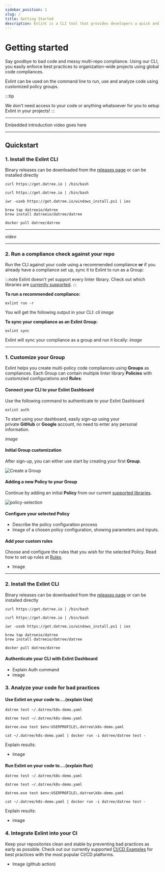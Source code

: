 ```yaml
---
sidebar_position: 1
slug: /
title: Getting Started
description: Exlint is a CLI tool that provides developers a quick and efficient application of multiple coding rule policies in multiple projects
---
```



# Getting started

Say goodbye to bad code and messy multi-repo compliance.
Using our CLI, you easily enforce best practices to organization-wide projects using global code compliances.

Exlint can be used on the command line to run, use and analyze code using customized policy groups.

:::tip

We don't need access to your code or anything whatsoever for you to setup Exlint in your projects!
:::

---

Embedded introduction video goes here

---

## Quickstart

### 1. Install the Exlint CLI

Binary releases can be downloaded from the [releases page](https://github.com/Exlint/CLI/releases) or can be installed directly

<Tabs>
  <TabItem value='Linux' label='Linux' default>

    curl https://get.datree.io | /bin/bash

  </TabItem>
  <TabItem value='MacOS' label='MacOS'>

    curl https://get.datree.io | /bin/bash

  </TabItem>
  <TabItem value='Windows (PowerShell)' label='Windows (PowerShell)'>

    iwr -useb https://get.datree.io/windows_install.ps1 | iex

  </TabItem>
  <TabItem value='Homebrew' label='Homebrew'>

    brew tap datreeio/datree
    brew install datreeio/datree/datree

  </TabItem>
  <TabItem value='Docker' label='Docker'>

    docker pull datree/datree

  </TabItem>
</Tabs>

---

*video*

---

### 2. Run a compliance check against your repo
Run the CLI against your code using a recommended compliance **or** if you already have a compliance set up, sync it to Exlint to run as a Group:

:::note
Exlint doesn't yet support every linter library.
Check out which libraries are [currently supported](#).
:::

**To run a recommended compliance:**

    exlint run -r

You will get the following output in your CLI:
*cli image*


**To sync your compliance as an Exlint Group:**

    exlint sync

Exlint will sync your compliance as a group and run it locally:
*image*

---

### 1. Customize your Group

Exlint helps you create multi-policy code compliances using **Groups** as compliances. Each Group can contain multiple linter library **Policies** with customzied configurations and **Rules**:&#x20;

#### Connect your CLI to your Exlint Dashboard
Use the following command to authenticate to your Exlint Dashboard

    exlint auth

To start using your dashboard, easily sign-up using your private **GitHub** or **Google** account, no need to enter any personal information.

*image*

#### Initial Group customization

After sign-up, you can either use start by creating your first **Group**.

<div style={{ display: 'flex', justifyContent: 'center', alignItems: 'center' }}>
	<img
		src="/images/create-group.png"
		alt="Create a Group"
		className={styles.image}
		style={{ maxWidth: '600px' }}
	/>
</div>

#### Adding a new Policy to your Group

Continue by adding an initial **Policy** from our current [supported libraries](/supported-libraries).

<div style={{ display: 'flex', justifyContent: 'center', alignItems: 'center' }}>
	<img
		src="/images/policy-selection.png"
		alt="policy-selection"
		className={styles.image}
		style={{ maxWidth: '600px' }}
	/>
</div>

#### Configure your selected Policy

-   Describe the policy configuration process
-   Image of a chosen policy configuration, showing parameters and inputs.

#### Add your custom rules

Choose and configure the rules that you wish for the selected Policy. Read how to set up rules at [Rules](/Rules).

-   Image





---

### 2. Install the Exlint CLI

Binary releases can be downloaded from the [releases page](https://github.com/Exlint/CLI/releases) or can be installed directly

<Tabs>
  <TabItem value='Linux' label='Linux' default>

    curl https://get.datree.io | /bin/bash

  </TabItem>
  <TabItem value='MacOS' label='MacOS'>

    curl https://get.datree.io | /bin/bash

  </TabItem>
  <TabItem value='Windows (PowerShell)' label='Windows (PowerShell)'>

    iwr -useb https://get.datree.io/windows_install.ps1 | iex

  </TabItem>
  <TabItem value='Homebrew' label='Homebrew'>

    brew tap datreeio/datree
    brew install datreeio/datree/datree

  </TabItem>
  <TabItem value='Docker' label='Docker'>

    docker pull datree/datree

  </TabItem>
</Tabs>

#### Authenticate your CLI with Exlint Dashboard

-   Explain Auth command
-   image

### 3. Analyze your code for bad practices

#### Use Exlint on your code to....(explain Use)

<Tabs>
  <TabItem value='Linux' label='Linux' default>

    datree test ~/.datree/k8s-demo.yaml

  </TabItem>
  <TabItem value='MacOS' label='MacOS'>

    datree test ~/.datree/k8s-demo.yaml

  </TabItem>
  <TabItem value='Windows (PowerShell)' label='Windows (PowerShell)'>

    datree.exe test $env:USERPROFILE\.datree\k8s-demo.yaml

  </TabItem>
  <TabItem value='Docker' label='Docker'>

    cat ~/.datree/k8s-demo.yaml | docker run -i datree/datree test -

  </TabItem>
</Tabs>

Explain results:

-   Image

#### Run Exlint on your code to....(explain Run)

<Tabs>
  <TabItem value='Linux' label='Linux' default>

    datree test ~/.datree/k8s-demo.yaml

  </TabItem>
  <TabItem value='MacOS' label='MacOS'>

    datree test ~/.datree/k8s-demo.yaml

  </TabItem>
  <TabItem value='Windows (PowerShell)' label='Windows (PowerShell)'>

    datree.exe test $env:USERPROFILE\.datree\k8s-demo.yaml

  </TabItem>
  <TabItem value='Docker' label='Docker'>

    cat ~/.datree/k8s-demo.yaml | docker run -i datree/datree test -

  </TabItem>
</Tabs>

Explain results:

-   image

### 4. Integrate Exlint into your CI&#x20;

Keep your repositories clean and stable by preventing bad practices as early as possible.
Check out our currently supported [CI/CD Examples](/cicd-examples/github-action) for best practices with the most popular CI/CD platforms.

-   Image (github action)
